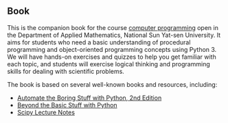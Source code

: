 ## Book
This is the companion book for the course [computer programming](https://phonchi.github.io/nsysu-math106A/) open in the Department of Applied Mathematics, National Sun Yat-sen University.
It aims for students who need a basic understanding of procedural programming and object-oriented programming concepts using Python 3. 
We will have hands-on exercises and quizzes to help you get familiar with each topic, and students will exercise logical thinking and programming skills for dealing with scientific problems.

The book is based on several well-known books and resources, including:

- [Automate the Boring Stuff with Python, 2nd Edition](https://automatetheboringstuff.com/#toc)
- [Beyond the Basic Stuff with Python](https://inventwithpython.com/beyond/)
- [Scipy Lecture Notes](https://scipy-lectures.org/)